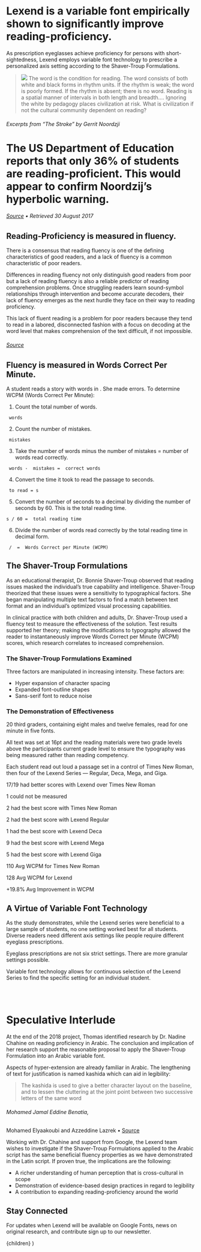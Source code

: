 

<Intro>

# Lexend is a variable font empirically shown to significantly improve reading-proficiency.

As prescription eyeglasses achieve proficiency for persons with short-sightedness, Lexend employs variable font technology to prescribe a personalized axis setting according to the Shaver-Troup Formulations.

> ![](/static/images/noordzji-cover-cut.png) The word is the condition for reading. The word consists of both white and black forms in rhythm units. If the rhythm is weak; the word is poorly formed. If the rhythm is absent; there is no word. Reading is a spatial manner of intervals in both length and breadth.... Ignoring the white by pedagogy places civilization at risk. What is civilization if not the cultural community dependent on reading?

###### Excerpts from “The Stroke” by Gerrit Noordzji

# The US Department of Education reports that **only <AnimatedNumber key="us-dept-of-ed">36</AnimatedNumber>% of students are reading-proficient.** This would appear to confirm Noordzij’s hyperbolic warning.

###### [Source](https://www.nationsreportcard.gov/reading_math_2015/#reading?grade=4) • Retrieved 30 August 2017


</Intro>

<Flex>
<Left sticky>
  <Page>
    <ReadingSimulator family="Lexend" disabled={['family']} />
  </Page>
</Left>

<Right>

## Reading-Proficiency is measured in fluency.

There is a consensus that reading fluency is one of the defining characteristics of good readers, and a lack of fluency is a common characteristic of poor readers.

Differences in reading fluency not only distinguish good readers from poor but a lack of reading fluency is also a reliable predictor of reading comprehension problems. Once struggling readers learn sound-symbol relationships through intervention and become accurate decoders, their lack of fluency emerges as the next hurdle they face on their way to reading proficiency.

This lack of fluent reading is a problem for poor readers because they tend to read in a labored, disconnected fashion with a focus on decoding at the word level that makes comprehension of the text difficult, if not impossible.


######  [Source](https://www.fcrr.org/publications/publicationspdffiles/hudson_lane_pullen_readingfluency_2005.pdf)

## Fluency is measured in Words Correct Per Minute.

A student reads a story with <TotalNumberOfWords/> words in <TotalAmountOfTime/>. She made <TotalNumberOfErrors/> errors. To determine WCPM (Words Correct Per Minute):

1. <p>Count the total number of words.</p>
  <pre><code><TotalNumberOfWords/> words</code></pre>
2. <p>Count the number of mistakes.</p>
  <pre><code><TotalNumberOfErrors/> mistakes</code></pre>
3. <p>Take the number of words minus the number of mistakes = number of words read correctly.</p>
  <pre><code><TotalNumberOfWords/> words - <TotalNumberOfErrors/> mistakes = <TotalNumberOfCorrectWords/> correct words</code></pre>
4. <p>Convert the time it took to read the passage to seconds.</p>
  <pre><code><TotalAmountOfTime/> to read = <TotalAmountOfTime as="seconds"/>s</code></pre>
5. <p>Convert the number of seconds to a decimal by dividing the number of seconds by 60. This is the total reading time.</p>
  <pre><code><TotalAmountOfTime as="seconds"/>s / 60 = <TotalAmountOfTime as="decimal"/> total reading time</code></pre>
6. <p>Divide the number of words read correctly by the total reading time in decimal form.</p>
  <pre><code><TotalNumberOfCorrectWords/> / <TotalAmountOfTime as="decimal"/> = <TotalWordsCorrectPerMinute/> Words Correct per Minute (WCPM)</code></pre>

</Right>

</Flex>

<Flex>

<Left>

## The Shaver-Troup Formulations

As an educational therapist, Dr. Bonnie Shaver-Troup observed that reading issues masked the individual’s true capability and intelligence. Shaver-Troup theorized that these issues were a sensitivity to typographical factors. She began manipulating multiple text factors to find a match between text format and an individual’s optimized visual processing capabilities.

In clinical practice with both children and adults, Dr. Shaver-Troup used a fluency test to measure the effectiveness of the solution. Test results supported her theory; making the modifications to typography allowed the reader to instantaneously improve Words Correct per Minute (WCPM) scores, which research correlates to increased comprehension. 

### The Shaver-Troup Formulations Examined
Three factors are manipulated in increasing intensity. These factors are:

- Hyper expansion of character spacing
- Expanded font-outline shapes
- Sans-serif font to reduce noise

### The Demonstration of Effectiveness

20 third graders, containing eight males and twelve females, read for one minute in five fonts.

All text was set at 16pt and the reading materials were two grade levels above the participants current grade level to ensure the typography was being measured rather than reading competency.

Each student read out loud a passage set in a control of Times New Roman, then four of the Lexend Series — Regular, Deca, Mega, and Giga.

</Left>

<Right sticky top="1vw">

<Tester weight="regular" />
<Tester weight="deca"/>
<Tester weight="mega"/>
<Tester weight="giga"/>

</Right>

</Flex>

<Flex>

<Left sticky>

<Page>
  <ReadingSimulator/>
</Page>
</Left>

<Right width="50%">
<ChartsII/>
</Right>

</Flex>

<ChartStats>

17/19 had better scores with Lexend over Times New Roman

1 could not be measured

2 had the best score with Times New Roman

2 had the best score with Lexend Regular

1 had the best score with Lexend Deca

9 had the best score with Lexend Mega

5 had the best score with Lexend Giga


110 Avg WCPM for Times New Roman

128 Avg WCPM for Lexend

+19.8% Avg Improvement in WCPM

</ChartStats>

<Flex>
<Left>

## A Virtue of Variable Font Technology

As the study demonstrates, while the Lexend series were beneficial to a large sample of students, no one setting worked best for all students. Diverse readers need different axis settings like people require different eyeglass prescriptions.

Eyeglass prescriptions are not six strict settings. There are more granular settings possible.

Variable font technology allows for continuous selection of the Lexend Series to find the specific setting for an individual student.

<br/>
<br/>

<Tester/>
</Left>
<Right sticky>
<Page>
  <ReadingSimulator family="Lexend" disabled={['family']}/>
</Page>
</Right>
</Flex>

<Intro>


# Speculative Interlude

At the end of the 2018 project, Thomas identified research by Dr. Nadine Chahine on reading proficiency in Arabic. The conclusion and implication of her research support the reasonable proposal to apply the Shaver-Troup Formulation into an Arabic variable font.

Aspects of hyper-extension are already familiar in Arabic. The lengthening of text for justification is named kashida which can aid in legibility:

>The kashida is used to give a better character layout on the baseline, and to lessen the cluttering at the joint point between two successive letters of the same word

###### Mohamed Jamal Eddine Benatia,
Mohamed Elyaakoubi and Azzeddine Lazrek • [Source](http://www.tug.org/TUGboat/tb27-2/tb87benatia.pdf)

Working with Dr. Chahine and support from Google, the Lexend team wishes to investigate if the Shaver-Troup Formulations applied to the Arabic script has the same beneficial fluency properties as we have demonstrated in the Latin script. If proven true, the implications are the following:

- A richer understanding of human perception that is cross-cultural in scope
- Demonstration of evidence-based design practices in regard to legibility
- A contribution to expanding reading-proficiency around the world

## Stay Connected

For updates when Lexend will be available on Google Fonts, news on original research, and contribute sign up to our newsletter.


</Intro>

<Form/>

  <Layout>
    <TypeChoicesProvider>
    <ReadingSimulatorProvider>
      {children}
    </ReadingSimulatorProvider>
    </TypeChoicesProvider>
  </Layout>
)
